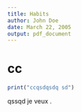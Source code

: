 ```yaml
---
title: Habits
author: John Doe
date: March 22, 2005
output: pdf_document
---
```


# cc

```r
print("ccqsdqsdq sd")
```

qssqd je veux .